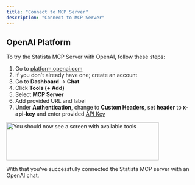```yaml
---
title: "Connect to MCP Server"
description: "Connect to MCP Server"
---
```


## OpenAI Platform
To try the Statista MCP Server with OpenAI, follow these steps:
1. Go to [platform.openai.com](https://platform.openai.com)
2. If you don't already have one; create an account
3. Go to **Dashboard** -> **Chat**
4. Click **Tools (+ Add)**
5. Select **MCP Server**
6. Add provided URL and label
7. Under **Authentication**, change to **Custom Headers**, set **header** to **x-api-key** and enter provided [API Key](/start/request-api-key)

<Frame>
<img 
  src="/images/openai-platform.png" 
  alt="You should now see a screen with available tools"
  height="100"
  width="400"
  className="rounded-lg"
/>
</Frame>

With that you've successfully connected the Statista MCP server with an OpenAI chat.

